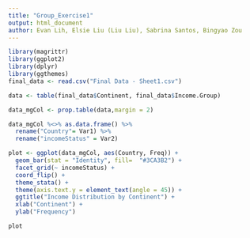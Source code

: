 ```yaml
---
title: "Group_Exercise1"
output: html_document
author: Evan Lih, Elsie Liu (Liu Liu), Sabrina Santos, Bingyao Zou
---
```


```r
library(magrittr)
library(ggplot2)
library(dplyr)
library(ggthemes)
final_data <- read.csv("Final Data - Sheet1.csv")

data <- table(final_data$Continent, final_data$Income.Group)

data_mgCol <- prop.table(data,margin = 2) 

data_mgCol %<>% as.data.frame() %>%
  rename("Country"= Var1) %>%
  rename("incomeStatus" = Var2)

plot <- ggplot(data_mgCol, aes(Country, Freq)) +
  geom_bar(stat = "Identity", fill=  "#3CA3B2") +
  facet_grid(~ incomeStatus) +
  coord_flip() +
  theme_stata() +
  theme(axis.text.y = element_text(angle = 45)) +
  ggtitle("Income Distribution by Continent") +
  xlab("Continent") +
  ylab("Frequency")

plot
```

